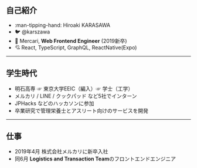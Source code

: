 ## 自己紹介

- :man-tipping-hand: <span className="hs-8"></span> Hiroaki KARASAWA
- :bird: <span className="hs-8"></span> @karszawa
- :briefcase: <span className="hs-8"></span> Mercari, **Web Frontend Engineer** (2019新卒)
- :cupid: <span className="hs-8"></span> React, TypeScript, GraphQL, ReactNative(Expo)

<!-- LeonsansとかShapeDetectionAPIとかHoudiniとか入れたい -->

---

## 学生時代

- 明石高専 ☞ 東京大学EEIC（編入）☞ 学士（工学）
- メルカリ / LINE / クックパッド など5社でインターン
- JPHacks などのハッカソンに参加
- 卒業研究で管理栄養士とアスリート向けのサービスを開発
  <!-- - (最終発表で審査員の先生から「サービス作っただけだよね？」と煽られる :fire: :face_vomiting:) -->

---

## 仕事

- 2019年4月 株式会社メルカリに新卒入社
- 同6月 **Logistics and Transaction Team**のフロントエンドエンジニア

